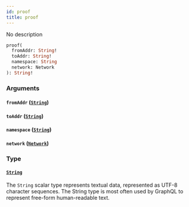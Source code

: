 ```yaml
---
id: proof
title: proof
---
```



No description


```graphql
proof(
  fromAddr: String!
  toAddr: String!
  namespace: String
  network: Network
): String!

```


### Arguments

#### `fromAddr` ([`String`](/docs/GraphQL/scalars/string))




#### `toAddr` ([`String`](/docs/GraphQL/scalars/string))




#### `namespace` ([`String`](/docs/GraphQL/scalars/string))




#### `network` ([`Network`](/docs/GraphQL/enums/network))




### Type

#### [`String`](/docs/GraphQL/scalars/string) 

The `String` scalar type represents textual data, represented as UTF-8 character sequences. The String type is most often used by GraphQL to represent free-form human-readable text.




